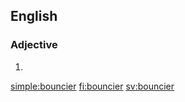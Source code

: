 ==English==

===Adjective===
{{head|en|adjective comparative form}}

# {{en-comparative of|bouncy}}

[[simple:bouncier]]
[[fi:bouncier]]
[[sv:bouncier]]